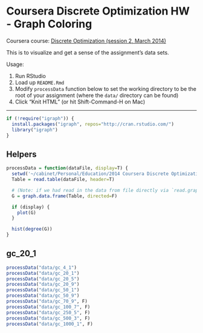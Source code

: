 Coursera Discrete Optimization HW - Graph Coloring
==================================================

Coursera course: [Discrete Optimization (session 2, March 2014)](https://class.coursera.org/optimization-002)

This is to visualize and get a sense of the assignment's data sets.

Usage:

1. Run RStudio
1. Load up `README.Rmd`
1. Modify `processData` function below to set the working directory to be the root of your assignment (where the `data/` directory can be found)
1. Click "Knit HTML" (or hit Shift-Command-H on Mac)

---

```r
if (!require("igraph")) {
  install.packages("igraph", repos="http://cran.rstudio.com/") 
  library("igraph")
}
```


Helpers
-------

```r

processData = function(dataFile, display=T) {
  setwd('~/cabinet/Personal/Education/2014 Coursera Discrete Optimization/hw/src/coloring')
  Table = read.table(dataFile, header=T)

  # (Note: if we had read in the data from file directly via `read.graph`, not only would we not have been able to skip the header line but igraph would have changed the node indexes to 1-based indexing by adding 1 to every ID.)
  G = graph.data.frame(Table, directed=F)

  if (display) {
    plot(G)
  }

  hist(degree(G))
}
```


gc_20_1
-------

```r
processData("data/gc_4_1")
processData("data/gc_20_1")
processData("data/gc_20_5")
processData("data/gc_20_9")
processData("data/gc_50_1")
processData("data/gc_50_9")
processData("data/gc_70_9", F)
processData("data/gc_100_7", F)
processData("data/gc_250_5", F)
processData("data/gc_500_3", F)
processData("data/gc_1000_1", F)

```

